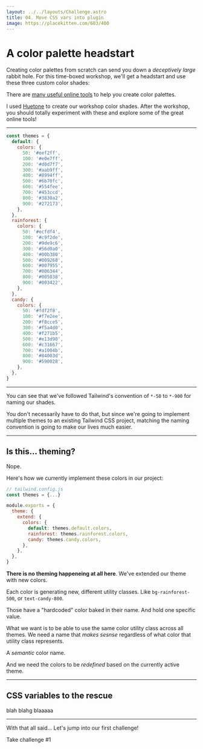 ```yaml
---
layout: ../../layouts/Challenge.astro
title: 04. Move CSS vars into plugin
image: https://placekitten.com/603/400
---
```



# A color palette headstart

Creating color palettes from scratch can send you down a _deceptively large_ rabbit hole. For this time-boxed workshop, we'll get a headstart and use these three custom color shades:

There are [many useful online tools](#) to help you create color palettes.

I used [Huetone](https://huetone.ardov.me) to create our workshop color shades. After the workshop, you should totally experiment with these and explore some of the great online tools!

---

<Reveal title="color themes code" client:load>

```js
const themes = {
  default: {
    colors: {
      50: '#eef2ff',
      100: '#e0e7ff',
      200: '#d0d7f7',
      300: '#aab9ff',
      400: '#8994ff',
      500: '#6b70fc',
      600: '#554fee',
      700: '#453ccd',
      800: '#3830a2',
      900: '#272173',
    },
  },
  rainforest: {
    colors: {
      50: '#ecfdf4',
      100: '#c9f2de',
      200: '#9de9c6',
      300: '#56d0a0',
      400: '#00b380',
      500: '#009268',
      600: '#007955',
      700: '#006344',
      800: '#005038',
      900: '#003422',
    },
  },
  candy: {
    colors: {
      50: '#fdf2f8',
      100: '#f7e2ee',
      200: '#f8cce5',
      300: '#f5a4d0',
      400: '#f271b5',
      500: '#e13d90',
      600: '#c31667',
      700: '#a1004b',
      800: '#84003d',
      900: '#590028',
    },
  },
}
```

</Reveal>

---

You can see that we've followed Tailwind's convention of `*-50` to `*-900` for naming our shades.

You don't necessarily have to do that, but since we're going to implement multiple themes to an existing Tailwind CSS project, matching the naming convention is going to make our lives much easier.

---

## Is this... theming?

Nope.

Here's how we currently implement these colors in our project:

```js
// tailwind.config.js
const themes = {...}

module.exports = {
  theme: {
    extend: {
      colors: {
        default: themes.default.colors,
        rainforest: themes.rainforest.colors,
        candy: themes.candy.colors,
      },
    },
  },
}
```

**There is no theming happeneing at all here**. We've extended our theme with new colors.

Each color is generating new, different utility classes. Like `bg-rainforest-500`, or `text-candy-800`.

Those have a "hardcoded" color baked in their name. And hold one specific value.

What we want is to be able to use the same color utility class across all themes. We need a name that _makes sesnse_ regardless of what color that utility class represents.

A _semantic_ color name.

And we need the colors to be _redefined_ based on the currently active theme.

---

## CSS variables to the rescue

blah blahg blaaaaa

---

With that all said... Let's jump into our first challenge!

<ButtonLink path="https://play.tailwindcss.com/qrPEmyJ49y">Take challenge #1</ButtonLink>
